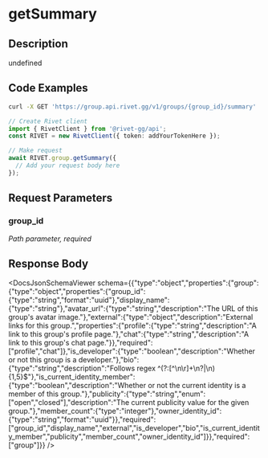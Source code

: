 

# getSummary

## Description

undefined


## Code Examples

<CodeGroup title='Request' tag='GET' label='https://group.api.rivet.gg/v1/groups/{group_id}/summary'>

```bash {{ title: 'cURL' }}
curl -X GET 'https://group.api.rivet.gg/v1/groups/{group_id}/summary'
```

```ts
// Create Rivet client
import { RivetClient } from '@rivet-gg/api';
const RIVET = new RivetClient({ token: addYourTokenHere });

// Make request
await RIVET.group.getSummary({
  // Add your request body here
});
```

</CodeGroup>


## Request Parameters


### group_id

_Path parameter, required_





## Response Body

<DocsJsonSchemaViewer schema={{"type":"object","properties":{"group":{"type":"object","properties":{"group_id":{"type":"string","format":"uuid"},"display_name":{"type":"string"},"avatar_url":{"type":"string","description":"The URL of this group's avatar image."},"external":{"type":"object","description":"External links for this group.","properties":{"profile":{"type":"string","description":"A link to this group's profile page."},"chat":{"type":"string","description":"A link to this group's chat page."}},"required":["profile","chat"]},"is_developer":{"type":"boolean","description":"Whether or not this group is a developer."},"bio":{"type":"string","description":"Follows regex ^(?:[^\\n\\r]+\\n?|\\n){1,5}$"},"is_current_identity_member":{"type":"boolean","description":"Whether or not the current identity is a member of this group."},"publicity":{"type":"string","enum":["open","closed"],"description":"The current publicity value for the given group."},"member_count":{"type":"integer"},"owner_identity_id":{"type":"string","format":"uuid"}},"required":["group_id","display_name","external","is_developer","bio","is_current_identity_member","publicity","member_count","owner_identity_id"]}},"required":["group"]}} />


